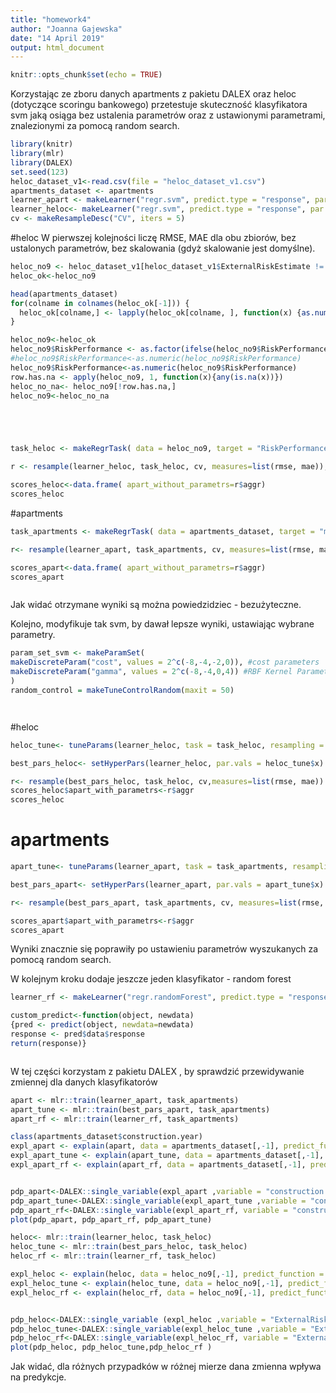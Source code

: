 ```yaml
---
title: "homework4"
author: "Joanna Gajewska"
date: "14 April 2019"
output: html_document
---
```


```r
knitr::opts_chunk$set(echo = TRUE)
```

Korzystając ze zboru danych apartments z pakietu DALEX oraz heloc (dotyczące scoringu bankowego) przetestuje skuteczność klasyfikatora svm jaką osiąga bez ustalenia parametrów oraz z ustawionymi parametrami, znalezionymi za pomocą random search.

```r
library(knitr)
library(mlr)
library(DALEX)
set.seed(123)
heloc_dataset_v1<-read.csv(file = "heloc_dataset_v1.csv")
apartments_dataset <- apartments
learner_apart <- makeLearner("regr.svm", predict.type = "response", par.vals = list(scale = FALSE))
learner_heloc<- makeLearner("regr.svm", predict.type = "response", par.vals = list(scale = FALSE))
cv <- makeResampleDesc("CV", iters = 5)


```
#heloc
W pierwszej kolejności liczę RMSE, MAE dla obu zbiorów, bez ustalonych parametrów, bez skalowania (gdyż skalowanie jest domyślne).
```r
heloc_no9 <- heloc_dataset_v1[heloc_dataset_v1$ExternalRiskEstimate != -9, ]
heloc_ok<-heloc_no9

head(apartments_dataset)
for(colname in colnames(heloc_ok[-1])) {
  heloc_ok[colname,] <- lapply(heloc_ok[colname, ], function(x) {as.numeric(as.character(x))})  
}

heloc_no9<-heloc_ok
heloc_no9$RiskPerformance <- as.factor(ifelse(heloc_no9$RiskPerformance =="Good",1,0))
#heloc_no9$RiskPerformance<-as.numeric(heloc_no9$RiskPerformance)
heloc_no9$RiskPerformance<-as.numeric(heloc_no9$RiskPerformance)
row.has.na <- apply(heloc_no9, 1, function(x){any(is.na(x))})
heloc_no_na<- heloc_no9[!row.has.na,]
heloc_no9<-heloc_no_na





task_heloc <- makeRegrTask( data = heloc_no9, target = "RiskPerformance")

r <- resample(learner_heloc, task_heloc, cv, measures=list(rmse, mae));

scores_heloc<-data.frame( apart_without_parametrs=r$aggr)
scores_heloc


```

#apartments
```r

task_apartments <- makeRegrTask( data = apartments_dataset, target = "m2.price")

r<- resample(learner_apart, task_apartments, cv, measures=list(rmse, mae))

scores_apart<-data.frame( apart_without_parametrs=r$aggr)
scores_apart



```
Jak widać otrzymane wyniki są można powiedzidziec - bezużyteczne.



Kolejno, modyfikuje tak svm, by dawał lepsze wyniki, ustawiając wybrane parametry.
```r



param_set_svm <- makeParamSet(
makeDiscreteParam("cost", values = 2^c(-8,-4,-2,0)), #cost parameters
makeDiscreteParam("gamma", values = 2^c(-8,-4,0,4)) #RBF Kernel Parameter
)
random_control = makeTuneControlRandom(maxit = 50)




```
#heloc

```r


heloc_tune<- tuneParams(learner_heloc, task = task_heloc, resampling = cv, par.set = param_set_svm, control =  random_control ,measures = list(rmse, mae))

best_pars_heloc<- setHyperPars(learner_heloc, par.vals = heloc_tune$x)

r<- resample(best_pars_heloc, task_heloc, cv,measures=list(rmse, mae))
scores_heloc$apart_with_parametrs<-r$aggr
scores_heloc

```
# apartments 
```r

apart_tune<- tuneParams(learner_apart, task = task_apartments, resampling = cv, par.set = param_set_svm, control =  random_control ,measures = list(rmse, mae))

best_pars_apart<- setHyperPars(learner_apart, par.vals = apart_tune$x)

r<- resample(best_pars_apart, task_apartments, cv, measures=list(rmse, mae))

scores_apart$apart_with_parametrs<-r$aggr
scores_apart


```

Wyniki znacznie się poprawiły po ustawieniu parametrów wyszukanych za pomocą random search.


W kolejnym kroku dodaje jeszcze jeden klasyfikator - random forest 

```r

learner_rf <- makeLearner("regr.randomForest", predict.type = "response")

custom_predict<-function(object, newdata)
{pred <- predict(object, newdata=newdata)
response <- pred$data$response
return(response)}



```


W tej części korzystam z pakietu DALEX , by sprawdzić przewidywanie zmiennej dla danych klasyfikatorów 

```r

apart <- mlr::train(learner_apart, task_apartments)
apart_tune <- mlr::train(best_pars_apart, task_apartments)
apart_rf <- mlr::train(learner_rf, task_apartments)

class(apartments_dataset$construction.year)
expl_apart <- explain(apart, data = apartments_dataset[,-1], predict_function = custom_predict,  y=apartments_dataset[,1], label="svm")
expl_apart_tune <- explain(apart_tune, data = apartments_dataset[,-1], predict_function = custom_predict,  y=apartments_dataset[,1], label="tune_svm")
expl_apart_rf <- explain(apart_rf, data = apartments_dataset[,-1], predict_function = custom_predict,  y=apartments_dataset[,1], label="rf")


pdp_apart<-DALEX::single_variable(expl_apart ,variable = "construction.year",type = "pdp")
pdp_apart_tune<-DALEX::single_variable(expl_apart_tune ,variable = "construction.year",type = "pdp")
pdp_apart_rf<-DALEX::single_variable(expl_apart_rf, variable = "construction.year",type = "pdp")
plot(pdp_apart, pdp_apart_rf, pdp_apart_tune)

```


```r


heloc<- mlr::train(learner_heloc, task_heloc)
heloc_tune <- mlr::train(best_pars_heloc, task_heloc)
heloc_rf <- mlr::train(learner_rf, task_heloc)

expl_heloc <- explain(heloc, data = heloc_no9[,-1], predict_function = custom_predict,  y=heloc_no9[,1], label="svm")
expl_heloc_tune <- explain(heloc_tune, data = heloc_no9[,-1], predict_function = custom_predict,  y=heloc_no9[,1], label="tune_svm")
expl_heloc_rf <- explain(heloc_rf, data = heloc_no9[,-1], predict_function = custom_predict,  y=heloc_no9[,1], label="rf")


pdp_heloc<-DALEX::single_variable (expl_heloc ,variable = "ExternalRiskEstimate",type = "pdp")
pdp_heloc_tune<-DALEX::single_variable(expl_heloc_tune ,variable = "ExternalRiskEstimate",type = "pdp")
pdp_heloc_rf<-DALEX::single_variable(expl_heloc_rf, variable = "ExternalRiskEstimate",type = "pdp")
plot(pdp_heloc, pdp_heloc_tune,pdp_heloc_rf )


```

Jak widać, dla różnych przypadków w różnej mierze dana zmienna wpływa na predykcje.